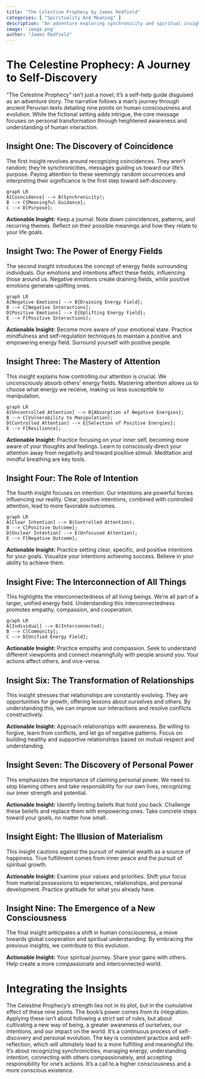```yaml
---
title: "The Celestine Prophecy by James Redfield"
categories: [ "Spirituality And Meaning" ]
description: "An adventure exploring synchronicity and spiritual insights"
image: 'image.png'
author: "James Redfield"
---
```

# The Celestine Prophecy: A Journey to Self-Discovery

"The Celestine Prophecy" isn't just a novel; it's a self-help guide disguised as an adventure story. The narrative follows a man's journey through ancient Peruvian texts detailing nine points on human consciousness and evolution. While the fictional setting adds intrigue, the core message focuses on personal transformation through heightened awareness and understanding of human interaction.

## Insight One: The Discovery of Coincidence

The first insight revolves around recognizing coincidences.  They aren't random; they're synchronicities, messages guiding us toward our life's purpose. Paying attention to these seemingly random occurrences and interpreting their significance is the first step toward self-discovery.

```mermaid
graph LR
A[Coincidence] --> B(Synchronicity);
B --> C{Meaningful Guidance};
C --> D[Purpose];
```

**Actionable Insight:** Keep a journal.  Note down coincidences, patterns, and recurring themes.  Reflect on their possible meanings and how they relate to your life goals.


## Insight Two: The Power of Energy Fields

The second insight introduces the concept of energy fields surrounding individuals.  Our emotions and intentions affect these fields, influencing those around us.  Negative emotions create draining fields, while positive emotions generate uplifting ones.

```mermaid
graph LR
A[Negative Emotions] --> B{Draining Energy Field};
B --> C[Negative Interactions];
D[Positive Emotions] --> E{Uplifting Energy Field};
E --> F[Positive Interactions];
```

**Actionable Insight:** Become more aware of your emotional state.  Practice mindfulness and self-regulation techniques to maintain a positive and empowering energy field.  Surround yourself with positive people.


## Insight Three: The Mastery of Attention

This insight explains how controlling our attention is crucial. We unconsciously absorb others' energy fields.  Mastering attention allows us to choose what energy we receive, making us less susceptible to manipulation.

```mermaid
graph LR
A[Uncontrolled Attention] --> B{Absorption of Negative Energies};
B --> C[Vulnerability to Manipulation];
D[Controlled Attention] --> E{Selection of Positive Energies};
E --> F[Resilience];
```

**Actionable Insight:** Practice focusing on your inner self, becoming more aware of your thoughts and feelings. Learn to consciously direct your attention away from negativity and toward positive stimuli.  Meditation and mindful breathing are key tools.


## Insight Four: The Role of Intention

The fourth insight focuses on intention.  Our intentions are powerful forces influencing our reality.  Clear, positive intentions, combined with controlled attention, lead to more favorable outcomes.

```mermaid
graph LR
A[Clear Intention] --> B(Controlled Attention);
B --> C[Positive Outcome];
D[Unclear Intention] --> E(Unfocused Attention);
E --> F[Negative Outcome];
```

**Actionable Insight:** Practice setting clear, specific, and positive intentions for your goals. Visualize your intentions achieving success.  Believe in your ability to achieve them.


## Insight Five: The Interconnection of All Things

This highlights the interconnectedness of all living beings.  We're all part of a larger, unified energy field.  Understanding this interconnectedness promotes empathy, compassion, and cooperation.

```mermaid
graph LR
A[Individual] --> B(Interconnected);
B --> C[Community];
C --> D{Unified Energy Field};
```

**Actionable Insight:** Practice empathy and compassion. Seek to understand different viewpoints and connect meaningfully with people around you. Your actions affect others, and vice-versa.


## Insight Six: The Transformation of Relationships

This insight stresses that relationships are constantly evolving.  They are opportunities for growth, offering lessons about ourselves and others.  By understanding this, we can improve our interactions and resolve conflicts constructively.


**Actionable Insight:** Approach relationships with awareness.  Be willing to forgive, learn from conflicts, and let go of negative patterns.  Focus on building healthy and supportive relationships based on mutual respect and understanding.


## Insight Seven: The Discovery of Personal Power

This emphasizes the importance of claiming personal power. We need to stop blaming others and take responsibility for our own lives, recognizing our inner strength and potential.


**Actionable Insight:** Identify limiting beliefs that hold you back.  Challenge these beliefs and replace them with empowering ones.   Take concrete steps toward your goals, no matter how small.


## Insight Eight: The Illusion of Materialism

This insight cautions against the pursuit of material wealth as a source of happiness.  True fulfillment comes from inner peace and the pursuit of spiritual growth.


**Actionable Insight:** Examine your values and priorities.  Shift your focus from material possessions to experiences, relationships, and personal development.   Practice gratitude for what you already have.


## Insight Nine: The Emergence of a New Consciousness

The final insight anticipates a shift in human consciousness, a move towards global cooperation and spiritual understanding.  By embracing the previous insights, we contribute to this evolution.


**Actionable Insight:** Your spiritual journey. Share your gains with others. Help create a more compassionate and interconnected world.


# Integrating the Insights

The Celestine Prophecy's strength lies not in its plot, but in the cumulative effect of these nine points. The book's power comes from its integration. Applying these isn’t about following a strict set of rules, but about cultivating a new way of being, a greater awareness of ourselves, our intentions, and our impact on the world. It's a continuous process of self-discovery and personal evolution. The key is consistent practice and self-reflection, which will ultimately lead to a more fulfilling and meaningful life. It’s about recognizing synchronicities, managing energy, understanding intention, connecting with others compassionately, and accepting responsibility for one's actions. It's a call to a higher consciousness and a more conscious existence.

